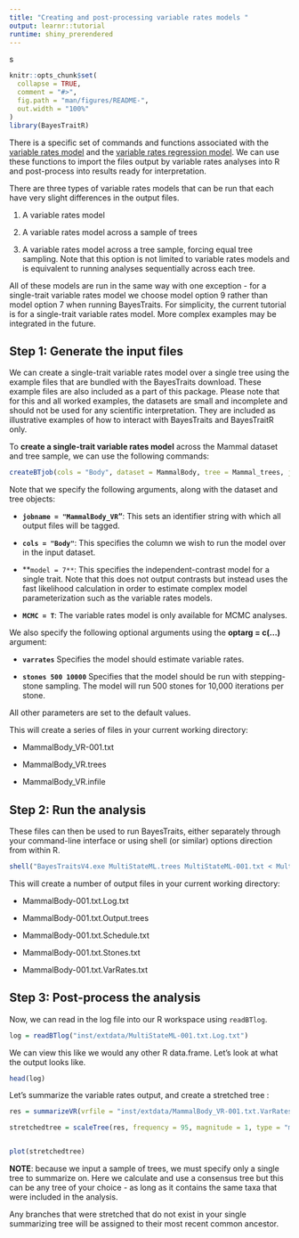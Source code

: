 ```yaml
---
title: "Creating and post-processing variable rates models "
output: learnr::tutorial
runtime: shiny_prerendered
---
```

s
```r
knitr::opts_chunk$set(
  collapse = TRUE,
  comment = "#>",
  fig.path = "man/figures/README-",
  out.width = "100%"
)
library(BayesTraitR)
```
There is a specific set of commands and functions associated with the [variable rates model](https://www.nature.com/articles/nature10516) and the [variable rates regression model](https://academic.oup.com/biolinnean/article-abstract/118/1/95/2440206). We can use these functions to import the files output by variable rates analyses into R and post-process into results ready for interpretation. 

There are three types of variable rates models that can be run that each have very slight differences in the output files. 

1) A variable rates model

2) A variable rates model across a sample of trees 

3) A variable rates model across a tree sample, forcing equal tree sampling. Note that this option is not limited to variable rates models and is equivalent to running analyses sequentially across each tree. 

All of these models are run in the same way with one exception - for a single-trait variable rates model we choose model option 9 rather than model option 7 when running BayesTraits. For simplicity, the current tutorial is for a single-trait variable rates model. More complex examples may be integrated in the future. 

## Step 1: Generate the input files 

We can create a single-trait variable rates model over a single tree using the example files that are bundled with the BayesTraits download. These example files are also included as a part of this package. 
Please note that for this and all worked examples, the datasets are small and incomplete and should not be used for any scientific interpretation. They are included as illustrative examples of how to interact with BayesTraits and BayesTraitR only.


To **create a single-trait variable rates model** across the Mammal dataset and tree sample, we can use the following commands: 

``` r
createBTjob(cols = "Body", dataset = MammalBody, tree = Mammal_trees, jobname = "MammalBody_VR", model = 7, MCMC = T, optarg = c("varrates", "stones 500 10000"))
```
Note that we specify the following arguments, along with the dataset and tree objects:

* **`jobname = "MammalBody_VR`"**: This sets an identifier string with which all output files will be tagged.

* **`cols = "Body"`**: This specifies the column we wish to run the model over in the input dataset. 

* **`model = 7**`: This specifies the independent-contrast model for a single trait. Note that this does not output contrasts but instead uses the fast likelihood calculation in order to estimate complex model parameterization such as the variable rates models.

* **`MCMC = T`**: The variable rates model is only available for MCMC analyses. 

We also specify the following optional arguments using the **optarg = c(...)** argument:

* **`varrates`** Specifies the model should estimate variable rates.

* **`stones 500 10000`** Specifies that the model should be run with stepping-stone sampling. The model will run 500 stones for 10,000 iterations per stone. 

All other parameters are set to the default values. 

This will create a series of files in your current working directory:

* MammalBody_VR-001.txt

* MammalBody_VR.trees

* MammalBody_VR.infile

## Step 2: Run the analysis 

These files can then be used to run BayesTraits, either separately through your command-line interface or using shell (or similar) options direction from within R. 

``` r
shell("BayesTraitsV4.exe MultiStateML.trees MultiStateML-001.txt < MultiStateML.infile")
```

This will create a number of output files in your current working directory:

* MammalBody-001.txt.Log.txt

* MammalBody-001.txt.Output.trees

* MammalBody-001.txt.Schedule.txt

* MammalBody-001.txt.Stones.txt

* MammalBody-001.txt.VarRates.txt

## Step 3: Post-process the analysis

Now, we can read in the log file into our R workspace using `readBTlog`. 

``` r
log = readBTlog("inst/extdata/MultiStateML-001.txt.Log.txt")
```

We can view this like we would any other R data.frame. Let's look at what the output looks like.
``` r
head(log)
```

Let's summarize the variable rates output, and create a stretched tree :
``` r
res = summarizeVR(vrfile = "inst/extdata/MammalBody_VR-001.txt.VarRates.txt", tree = read.nexus("inst/extdata/Mammal_Consensus.trees"))

stretchedtree = scaleTree(res, frequency = 95, magnitude = 1, type = "mean")


plot(stretchedtree)

```

**NOTE**: because we input a sample of trees, we must specify only a single tree to summarize on. Here we calculate and use a consensus tree but this can be any tree of your choice - as long as it contains the same taxa that were included in the analysis. 

Any branches that were stretched that do not exist in your single summarizing tree will be assigned to their most recent common ancestor.
